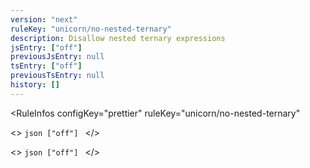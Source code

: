 ```yaml
---
version: "next"
ruleKey: "unicorn/no-nested-ternary"
description: Disallow nested ternary expressions
jsEntry: ["off"]
previousJsEntry: null
tsEntry: ["off"]
previousTsEntry: null
history: []
---
```


<RuleInfos 
  configKey="prettier" 
  ruleKey="unicorn/no-nested-ternary" 
>
  <>
    ```json
    ["off"]
    ```
  </>

  <>
    ```json
    ["off"]
    ```
  </>
</RuleInfos>
